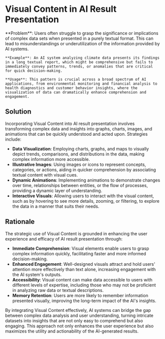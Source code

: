 # Visual Content in AI Result Presentation

   <div className="bg-neutral-100 dark:bg-neutral-800 px-16 py-10 border">
    **Problem**: Users often struggle to grasp the significance or implications of complex data sets when presented in a purely textual format. This can lead to misunderstandings or underutilization of the information provided by AI systems.

    **Example**: An AI system analyzing climate data presents its findings in a long textual report, which might be comprehensive but fails to immediately convey patterns, trends, or anomalies that are critical for quick decision-making.

    **Usage**: This pattern is crucial across a broad spectrum of AI applications, from environmental monitoring and financial analysis to health diagnostics and customer behavior insights, where the visualization of data can dramatically enhance comprehension and engagement.

   </div>

## Solution

Incorporating Visual Content into AI result presentation involves transforming complex data and insights into graphs, charts, images, and animations that can be quickly understood and acted upon. Strategies include:

- **Data Visualization**: Employing charts, graphs, and maps to visually depict trends, comparisons, and distributions in the data, making complex information more accessible.
- **Illustrative Images**: Using images or icons to represent concepts, categories, or actions, aiding in quicker comprehension by associating textual content with visual cues.
- **Dynamic Animations**: Implementing animations to demonstrate changes over time, relationships between entities, or the flow of processes, providing a dynamic layer of understanding.
- **Interactive Visuals**: Allowing users to interact with the visual content, such as by hovering to see more details, zooming, or filtering, to explore the data in a manner that suits their needs.

## Rationale

The strategic use of Visual Content is grounded in enhancing the user experience and efficacy of AI result presentation through:

- **Immediate Comprehension**: Visual elements enable users to grasp complex information quickly, facilitating faster and more informed decision-making.
- **Enhanced Engagement**: Well-designed visuals attract and hold users' attention more effectively than text alone, increasing engagement with the AI system's outputs.
- **Accessibility**: Visual content can make data accessible to users with different levels of expertise, including those who may not be proficient in analyzing raw data or textual descriptions.
- **Memory Retention**: Users are more likely to remember information presented visually, improving the long-term impact of the AI's insights.

By integrating Visual Content effectively, AI systems can bridge the gap between complex data analysis and user understanding, turning intricate datasets into insights that are not only easy to comprehend but also engaging. This approach not only enhances the user experience but also maximizes the utility and actionability of the AI-generated results.
